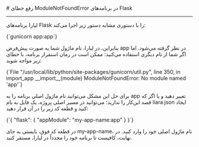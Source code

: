 

<Layout>
<Head>
<title>مستندات رفع خطای ModuleNotFoundError در Flask - لیارا</title>
</Head>
# رفع خطای ModuleNotFoundError در برنامه‌های Flask
<hr className="mb-2" />

لیارا برنامه‌های Flask را با دستوری مشابه دستور زیر اجرا می‌کند:
<div className="h-2"/>
<div dir="ltr">
<Highlight className="bash">
{`gunicorn app:app`}
</Highlight>
</div>
<div className="h-2"/>

بنابراین، در لیارا، نام ماژول شما به صورت پیش‌فرض <Important>app</Important> در نظر گرفته می‌شود. اما اگر شما از 
نام دیگری استفاده می‌کنید؛ ممکن است در زمان استقرار برنامه، با خطای زیر مواجه شوید:

<div className="h-2"/>
<div dir="ltr">
<Highlight className="bash">
{`File "/usr/local/lib/python/site-packages/gunicorn/util.py", line 350, in import_app
  __import__(module)
  ModuleNotFoundError: No module named 'app'`}
</Highlight>
</div>
<div className="h-2"/>

برای حل این مشکل می‌توانید نام ماژول اصلی برنامه را به <Important>app</Important> تغییر دهید و یا اگر که قصد این‌کار را ندارید؛ 
می‌توانید در مسیر اصلی پروژه، یک فایل به نام <Important>liara.json</Important> ایجاد کنید و قطعه کد زیر را در آن قرار دهید:
<div className="h-2"/>
<div dir="ltr">
<Highlight className="bash">
{`{
  "flask": {
    "appModule": "my-app-name:app"
  }
}`}
</Highlight>
</div>
<div className="h-2"/>

در قطعه کد فوق، بایستی به جای <Important>my-app-name</Important>، نام ماژول اصلی خود را وارد کنید. در نهایت، کافیست تا برنامه خود را مجدداً در لیارا، مستقر کنید.

</Layout>